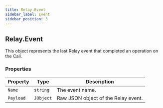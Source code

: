 ```yaml
---
title: Relay.Event
sidebar_label: Event
sidebar_position: 3
---
```


## Relay.Event

This object represents the last Relay event that completed an operation on the Call.

### Properties

| Property | Type | Description |
| -------- | ---- | ----------- |
| `Name` | `string` | The event name. |
| `Payload` | `JObject` | Raw JSON object of the Relay event. |